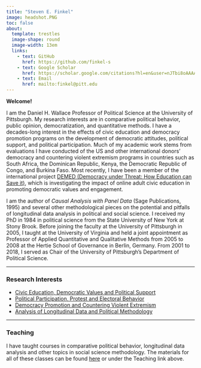```yaml
---
title: "Steven E. Finkel"
image: headshot.PNG
toc: false
about: 
  template: trestles
  image-shape: round
  image-width: 13em
  links:
    - text: GitHub
      href: https://github.com/finkel-s
    - text: Google Scholar
      href: https://scholar.google.com/citations?hl=en&user=nJTbi8oAAAAJ
    - text: Email
      href: mailto:finkel@pitt.edu
---
```


**Welcome!**

::: justify-text
I am the Daniel H. Wallace Professor of Political Science at the University of Pittsburgh. My research interests are in comparative political behavior, public opinion, democratization, and quantitative methods. I have a decades-long interest in the effects of civic education and democracy promotion programs on the development of democratic attitudes, political support, and political participation. Much of my academic work stems from evaluations I have conducted of the US and other international donors' democracy and countering violent extremism programs in countries such as South Africa, the Dominican Republic, Kenya, the Democratic Republic of Congo, and Burkina Faso. Most recently, I have been a member of the international project [DEMED (Democracy under Threat: How Education can Save it)](https://www.gla.ac.uk/research/az/democracyresearch/), which is investigating the impact of online adult civic education in promoting democratic values and engagement.

I am the author of *Causal Analysis with Panel Data* (Sage Publications, 1995) and several other methodological pieces on the potential and pitfalls of longitudinal data analysis in political and social science. I received my PhD in 1984 in political science from the State University of New York at Stony Brook. Before joining the faculty at the University of Pittsburgh in 2005, I taught at the University of Virginia and held a joint appointment as Professor of Applied Quantitative and Qualitative Methods from 2005 to 2008 at the Hertie School of Governance in Berlin, Germany. From 2001 to 2018, I served as Chair of the University of Pittsburgh’s Department of Political Science.
:::

------------------------------------------------------------------------

### Research Interests

::: justify-text
<ul>
  <li><a href="publications.html#category=Civic%20Education%2C%20Democratic%20Values%20and%20Political%20Support">Civic Education, Democratic Values and Political Support</a></li>
  <li><a href="publications.html#category=Political%20Participation%2C%20Protest%20and%20Electoral%20Behavior">Political Participation, Protest and Electoral Behavior</a></li>
  <li><a href="publications.html#category=Democracy%20Promotion%20and%20Countering%20Violent%20Extremism">Democracy Promotion and Countering Violent Extremism</a></li>
  <li><a href="publications.html#category=Analysis%20of%20Longitudinal%20Data%20and%20Political%20Methodology">Analysis of Longitudinal Data and Political Methodology</a></li>
</ul>
:::

------------------------------------------------------------------------

### Teaching

::: justify-text
I have taught courses in comparative political behavior, longitudinal data analysis and other topics in social science methodology. The materials for all of these classes can be found <a href="https://finkel-s.github.io/teaching.html">here</a> or under the Teaching link above.
::::
